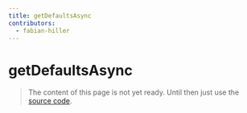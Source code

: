 ```yaml
---
title: getDefaultsAsync
contributors:
  - fabian-hiller
---
```


# getDefaultsAsync

> The content of this page is not yet ready. Until then just use the [source code](https://github.com/fabian-hiller/valibot/blob/main/library/src/methods/getDefaults/getDefaultsAsync.ts).
